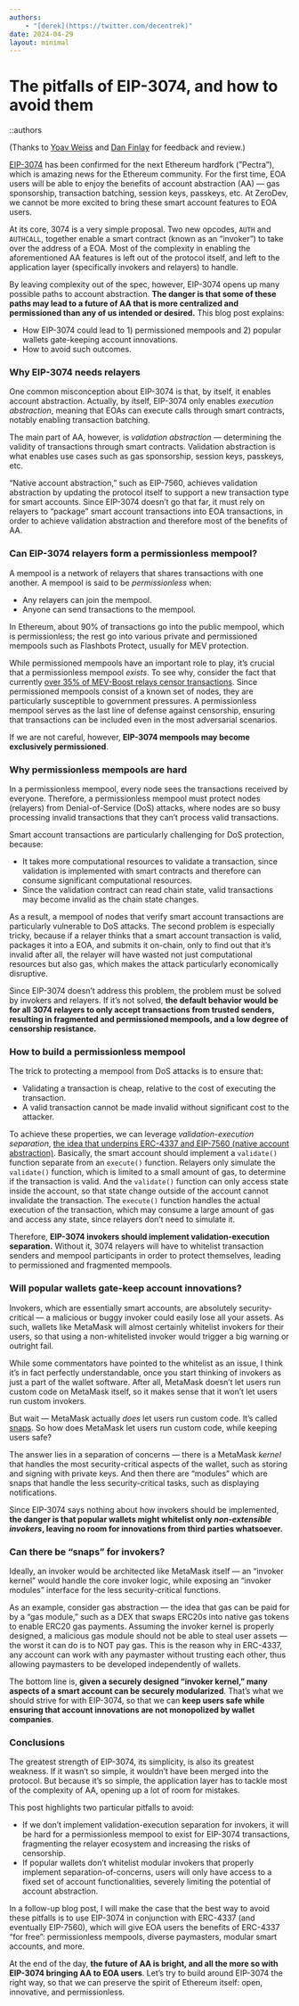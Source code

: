 ```yaml
---
authors:
    - "[derek](https://twitter.com/decentrek)"
date: 2024-04-29
layout: minimal
---
```


# The pitfalls of EIP-3074, and how to avoid them

::authors

(Thanks to [Yoav Weiss](https://twitter.com/yoavw) and [Dan Finlay](https://twitter.com/danfinlay) for feedback and review.)

[EIP-3074](https://eips.ethereum.org/EIPS/eip-3074) has been confirmed for the next Ethereum hardfork (”Pectra”), which is amazing news for the Ethereum community.  For the first time, EOA users will be able to enjoy the benefits of account abstraction (AA) — gas sponsorship, transaction batching, session keys, passkeys, etc.  At ZeroDev, we cannot be more excited to bring these smart account features to EOA users.

At its core, 3074 is a very simple proposal.  Two new opcodes, `AUTH` and `AUTHCALL`, together enable a smart contract (known as an “invoker”) to take over the address of a EOA.  Most of the complexity in enabling the aforementioned AA features is left out of the protocol itself, and left to the application layer (specifically invokers and relayers) to handle.

By leaving complexity out of the spec, however, EIP-3074 opens up many possible paths to account abstraction.  **The danger is that some of these paths may lead to a future of AA that is more centralized and permissioned than any of us intended or desired.**  This blog post explains:

- How EIP-3074 could lead to 1) permissioned mempools and 2) popular wallets gate-keeping account innovations.
- How to avoid such outcomes.

### Why EIP-3074 needs relayers

One common misconception about EIP-3074 is that, by itself, it enables account abstraction.  Actually, by itself, EIP-3074 only enables *execution abstraction*, meaning that EOAs can execute calls through smart contracts, notably enabling transaction batching.

The main part of AA, however, is *validation abstraction* — determining the validity of transactions through smart contracts.  Validation abstraction is what enables use cases such as gas sponsorship, session keys, passkeys, etc.

“Native account abstraction,” such as EIP-7560, achieves validation abstraction by updating the protocol itself to support a new transaction type for smart accounts.  Since EIP-3074 doesn’t go that far, it must rely on relayers to “package” smart account transactions into EOA transactions, in order to achieve validation abstraction and therefore most of the benefits of AA.

### Can EIP-3074 relayers form a permissionless mempool?

A mempool is a network of relayers that shares transactions with one another.  A mempool is said to be *permissionless* when:

- Any relayers can join the mempool.
- Anyone can send transactions to the mempool.

In Ethereum, about 90% of transactions go into the public mempool, which is permissionless; the rest go into various private and permissioned mempools such as Flashbots Protect, usually for MEV protection.

While permissioned mempools have an important role to play, it’s crucial that a permissionless mempool *exists*.  To see why, consider the fact that currently [over 35% of MEV-Boost relays censor transactions](https://www.mevwatch.info/).  Since permissioned mempools consist of a known set of nodes, they are particularly susceptible to government pressures.  A permissionless mempool serves as the last line of defense against censorship, ensuring that transactions can be included even in the most adversarial scenarios.

If we are not careful, however, **EIP-3074 mempools may become exclusively permissioned**.

### Why permissionless mempools are hard

In a permissionless mempool, every node sees the transactions received by everyone.  Therefore, a permissionless mempool must protect nodes (relayers) from Denial-of-Service (DoS) attacks, where nodes are so busy processing invalid transactions that they can’t process valid transactions.

Smart account transactions are particularly challenging for DoS protection, because:

- It takes more computational resources to validate a transaction, since validation is implemented with smart contracts and therefore can consume significant computational resources.
- Since the validation contract can read chain state, valid transactions may become invalid as the chain state changes.

As a result, a mempool of nodes that verify smart account transactions are particularly vulnerable to DoS attacks.  The second problem is especially tricky, because if a relayer thinks that a smart account transaction is valid, packages it into a EOA, and submits it on-chain, only to find out that it’s invalid after all, the relayer will have wasted not just computational resources but also gas, which makes the attack particularly economically disruptive.

Since EIP-3074 doesn’t address this problem, the problem must be solved by invokers and relayers.  If it’s not solved, **the default behavior would be for all 3074 relayers to only accept transactions from trusted senders, resulting in fragmented and permissioned mempools, and a low degree of censorship resistance.**

### How to build a permissionless mempool

The trick to protecting a mempool from DoS attacks is to ensure that:

- Validating a transaction is cheap, relative to the cost of executing the transaction.
- A valid transaction cannot be made invalid without significant cost to the attacker.

To achieve these properties, we can leverage *validation-execution separation*, [the idea that underpins ERC-4337 and EIP-7560 (native account abstraction)](https://twitter.com/VitalikButerin/status/1576199517434949634).  Basically, the smart account should implement a `validate()` function separate from an `execute()` function.  Relayers only simulate the `validate()` function, which is limited to a small amount of gas, to determine if the transaction is valid.  And the `validate()` function can only access state inside the account, so that state change outside of the account cannot invalidate the transaction.  The `execute()` function handles the actual execution of the transaction, which may consume a large amount of gas and access any state, since relayers don’t need to simulate it.

Therefore, **EIP-3074 invokers should implement validation-execution separation.**  Without it, 3074 relayers will have to whitelist transaction senders and mempool participants in order to protect themselves, leading to permissioned and fragmented mempools.

### Will popular wallets gate-keep account innovations?

Invokers, which are essentially smart accounts, are absolutely security-critical — a malicious or buggy invoker could easily lose all your assets.  As such, wallets like MetaMask will almost certainly whitelist invokers for their users, so that using a non-whitelisted invoker would trigger a big warning or outright fail.

While some commentators have pointed to the whitelist as an issue, I think it’s in fact perfectly understandable, once you start thinking of invokers as just a part of the wallet software.  After all, MetaMask doesn’t let users run custom code on MetaMask itself, so it makes sense that it won’t let users run custom invokers.

But wait — MetaMask actually *does* let users run custom code.  It’s called [snaps](https://metamask.io/snaps/).  So how does MetaMask let users run custom code, while keeping users safe?

The answer lies in a separation of concerns — there is a MetaMask *kernel* that handles the most security-critical aspects of the wallet, such as storing and signing with private keys.  And then there are “modules” which are snaps that handle the less security-critical tasks, such as displaying notifications.

Since EIP-3074 says nothing about how invokers should be implemented, **the danger is that popular wallets might whitelist only *non-extensible invokers*, leaving no room for innovations from third parties whatsoever.**

### Can there be “snaps” for invokers?

Ideally, an invoker would be architected like MetaMask itself — an “invoker kernel” would handle the core invoker logic, while exposing an “invoker modules” interface for the less security-critical functions.

As an example, consider gas abstraction — the idea that gas can be paid for by a “gas module,” such as a DEX that swaps ERC20s into native gas tokens to enable ERC20 gas payments.  Assuming the invoker kernel is properly designed, a malicious gas module should not be able to steal user assets — the worst it can do is to NOT pay gas.  This is the reason why in ERC-4337, any account can work with any paymaster without trusting each other, thus allowing paymasters to be developed independently of wallets.

The bottom line is, **given a securely designed “invoker kernel,” many aspects of a smart account can be securely modularized**.  That’s what we should strive for with EIP-3074, so that we can **keep users safe while ensuring that account innovations are not monopolized by wallet companies**.

### Conclusions

The greatest strength of EIP-3074, its simplicity, is also its greatest weakness.  If it wasn’t so simple, it wouldn’t have been merged into the protocol.  But because it’s so simple, the application layer has to tackle most of the complexity of AA, opening up a lot of room for mistakes.

This post highlights two particular pitfalls to avoid:

- If we don’t implement validation-execution separation for invokers, it will be hard for a permissionless mempool to exist for EIP-3074 transactions, fragmenting the relayer ecosystem and increasing the risks of censorship.
- If popular wallets don’t whitelist modular invokers that properly implement separation-of-concerns, users will only have access to a fixed set of account functionalities, severely limiting the potential of account abstraction.

In a follow-up blog post, I will make the case that the best way to avoid these pitfalls is to use EIP-3074 in conjunction with ERC-4337 (and eventually EIP-7560), which will give EOA users the benefits of ERC-4337 “for free”: permissionless mempools, diverse paymasters, modular smart accounts, and more.

At the end of the day, **the future of AA is bright, and all the more so with EIP-3074 bringing AA to EOA users**.  Let’s try to build around EIP-3074 the right way, so that we can preserve the spirit of Ethereum itself: open, innovative, and permissionless.
